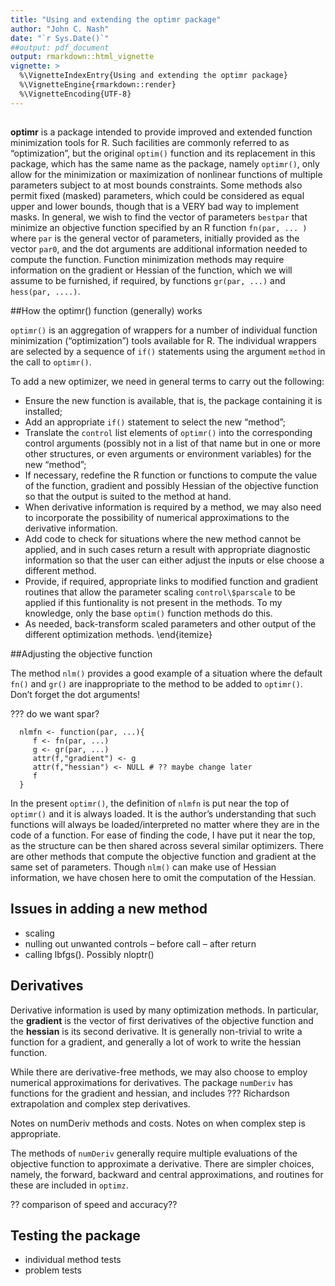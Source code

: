 ```yaml
---
title: "Using and extending the optimr package"
author: "John C. Nash"
date: "`r Sys.Date()`"
##output: pdf_document
output: rmarkdown::html_vignette
vignette: >
  %\VignetteIndexEntry{Using and extending the optimr package}
  %\VignetteEngine{rmarkdown::render}
  %\VignetteEncoding{UTF-8}
---
```

##  \VignetteEngine{knitr::rmarkdown}

**optimr** is a package intended to provide improved and extended 
function minimization tools for R. Such facilities are
commonly referred to as "optimization", but the original `optim()`
function and its replacement in this package, which has the
same name as the package, namely `optimr()`,
only allow for the minimization or maximization of nonlinear functions of
multiple parameters subject to at most bounds constraints. Some methods
also permit fixed (masked) parameters, which could be considered
as equal upper and lower bounds, though that is a VERY bad way 
to implement masks. In general, we wish to find the
vector of parameters `bestpar` that minimize an objective
function specified by an
R function `fn(par, ... )` where `par` is the general
vector of parameters, initially provided as the vector `par0`, and 
the dot arguments are additional information needed to compute the function.
Function minimization methods may require information on the gradient or 
Hessian of the function, which we will assume to be furnished, if required, 
by functions `gr(par, ...)` and `hess(par, ....)`. 

##How the optimr() function (generally) works

`optimr()` is an aggregation of wrappers for a number of individual function
minimization ("optimization") tools available for R. The individual
wrappers are selected by a sequence of `if()` statements using the argument
`method` in the call to `optimr()`. 

To add a new optimizer, we need in general terms to carry out the following:

* Ensure the new function is available, that is, the package containing it
is installed;
* Add an appropriate `if()` statement to select the new "method";
* Translate the `control` list elements of `optimr()`
into the corresponding control arguments (possibly not in a list of that name
but in one or more other structures, or even arguments or environment variables)
for the new "method";
* If necessary, redefine the R function or functions to compute the 
value of the function, gradient and possibly Hessian of the objective function
so that the output is suited to the method at hand.
* When derivative information is required by a method, we may also 
need to incorporate the possibility of numerical 
approximations to the derivative information. 
* Add code to check for situations where the new method cannot be applied, and
in such cases return a result with appropriate diagnostic information so that the
user can either adjust the inputs or else choose a different method.
* Provide, if required, appropriate links to modified function and gradient 
routines that allow the parameter scaling `control\$parscale` to be applied
if this funtionality is not present in the methods. To my knowledge, only the
base `optim()` function methods do this.
* As needed, back-transform scaled parameters and other output of the different
optimization methods.
\end{itemize}


##Adjusting the objective function

The method `nlm()` provides a good example of a situation where the default
`fn()` and `gr()` are inappropriate to the method to be added to `optimr()`.
Don't forget the dot arguments!


??? do we want spar? 

```
  nlmfn <- function(par, ...){
     f <- fn(par, ...)
     g <- gr(par, ...)
     attr(f,"gradient") <- g
     attr(f,"hessian") <- NULL # ?? maybe change later
     f
  }
```

In the present `optimr()`, the definition of `nlmfn` is put near the top of 
`optimr()` and it is always loaded. It is the author's understanding that such
functions will always be loaded/interpreted no matter where they are in the 
code of a function. For ease of finding the code, I have put it near the top, as
the structure can be then shared across several similar optimizers. There are 
other methods that compute the objective function and gradient at the same set of
parameters. Though `nlm()` can make use of Hessian information, we have chosen
here to omit the computation of the Hessian. 

## Issues in adding a new method

- scaling
- nulling out unwanted controls
   -- before call
   -- after return
- calling lbfgs(). Possibly nloptr()

## Derivatives

Derivative information is used by many optimization methods. In particular, the **gradient**
is the vector of first derivatives of the objective function and the **hessian** is its
second derivative. It is generally non-trivial to write a function for a gradient, and
generally a lot of work to write the hessian function. 

While there are derivative-free methods, we may also choose to employ numerical 
approximations for derivatives. The package ```numDeriv``` has functions for the 
gradient and hessian, and includes ??? Richardson extrapolation and complex step 
derivatives. 

Notes on numDeriv methods and costs. Notes on when complex step is appropriate.

The methods of ```numDeriv``` generally require multiple evaluations of the objective
function to approximate a derivative. There are simpler choices, namely, the forward,
backward and central approximations, and routines for these are included in 
```optimz```. 

?? comparison of speed and accuracy??




## Testing the package

- individual method tests
- problem tests


